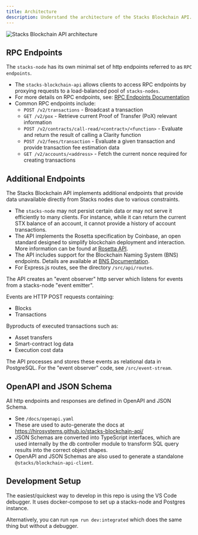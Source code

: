 ```yaml
---
title: Architecture
description: Understand the architecture of the Stacks Blockchain API.
---
```


![Stacks Blockchain API architecture](/images/api/architecture.svg)

## RPC Endpoints

The `stacks-node` has its own minimal set of http endpoints referred to as `RPC endpoints`.

- The `stacks-blockchain-api` allows clients to access RPC endpoints by proxying requests to a load-balanced pool of `stacks-nodes`.
- For more details on RPC endpoints, see: [RPC Endpoints Documentation](https://github.com/blockstack/stacks-blockchain/blob/master/docs/rpc-endpoints.md)
- Common RPC endpoints include:
  - `POST /v2/transactions` - Broadcast a transaction
  - `GET /v2/pox` - Retrieve current Proof of Transfer (PoX) relevant information
  - `POST /v2/contracts/call-read/<contract>/<function>` - Evaluate and return the result of calling a Clarity function
  - `POST /v2/fees/transaction` - Evaluate a given transaction and provide transaction fee estimation data
  - `GET /v2/accounts/<address>` - Fetch the current nonce required for creating transactions

## Additional Endpoints

The Stacks Blockchain API implements additional endpoints that provide data unavailable directly from Stacks nodes due to various constraints.

- The `stacks-node` may not persist certain data or may not serve it efficiently to many clients. For instance, while it can return the current STX balance of an account, it cannot provide a history of account transactions.
- The API implements the Rosetta specification by Coinbase, an open standard designed to simplify blockchain deployment and interaction. More information can be found at [Rosetta API](https://www.rosetta-api.org/).
- The API includes support for the Blockchain Naming System (BNS) endpoints. Details are available at [BNS Documentation](https://docs.stacks.co/clarity/example-contracts/bns).
- For Express.js routes, see the directory `/src/api/routes`.

The API creates an "event observer" http server which listens for events from a stacks-node "event emitter".

Events are HTTP POST requests containing:
  - Blocks
  - Transactions

Byproducts of executed transactions such as:
  - Asset transfers
  - Smart-contract log data
  - Execution cost data

The API processes and stores these events as relational data in PostgreSQL. For the "event observer" code, see `/src/event-stream`.

## OpenAPI and JSON Schema

All http endpoints and responses are defined in OpenAPI and JSON Schema.

- See `/docs/openapi.yaml`
- These are used to auto-generate the docs at https://hirosystems.github.io/stacks-blockchain-api/
- JSON Schemas are converted into TypeScript interfaces, which are used internally by the db controller module to transform SQL query results into the correct object shapes.
- OpenAPI and JSON Schemas are also used to generate a standalone `@stacks/blockchain-api-client`.

## Development Setup

The easiest/quickest way to develop in this repo is using the VS Code debugger. It uses docker-compose to set up a stacks-node and Postgres instance.

Alternatively, you can run `npm run dev:integrated` which does the same thing but without a debugger.
